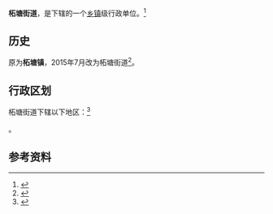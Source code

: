 {{中国乡级行政区|32/01/24/103/000}}

'''柘塘街道'''，是{{PRC admin/fullname|32/01/24/103/000|3}}下辖的一个[[乡镇|乡镇]]级行政单位。<ref>{{PRC admin/ref sgc|{{PRC admin/parent|32/01/24/103/000}}}}</ref>
==历史==
原为'''柘塘镇'''，2015年7月改为柘塘街道<ref>{{Cite web|url=http://www.js.gov.cn/jsgov/tj/bgt/201508/t20150812483023.html|title=省政府关于调整南京市溧水区和高淳区部分行政区划的批复|accessdate=2017-07-18|work=www.js.gov.cn}}{{dead link|date=2018年3月 |bot=InternetArchiveBot |fix-attempted=yes }}</ref>。
== 行政区划 ==

柘塘街道下辖以下地区：<ref>{{PRC admin/ref sgc|32/01/24/103/000}}</ref>

{{PRC admin/children|32/01/24/103/000}}。

== 参考资料 ==

{{reflist}}

{{行政区划小作品}}
{{PRC admin/navcat|32/01/24/103/000}}